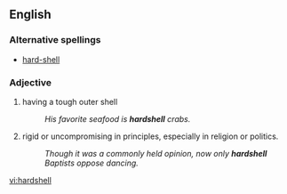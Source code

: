 ==English==

===Alternative spellings===
* [[hard-shell]]

===Adjective===
{{en-adj}}

# having a tough outer shell
#: ''His favorite seafood is '''hardshell''' crabs.''
# {{figuratively}} rigid or uncompromising in principles, especially in religion or politics.
#: ''Though it was a commonly held opinion, now only '''hardshell''' Baptists oppose dancing.''

[[vi:hardshell]]